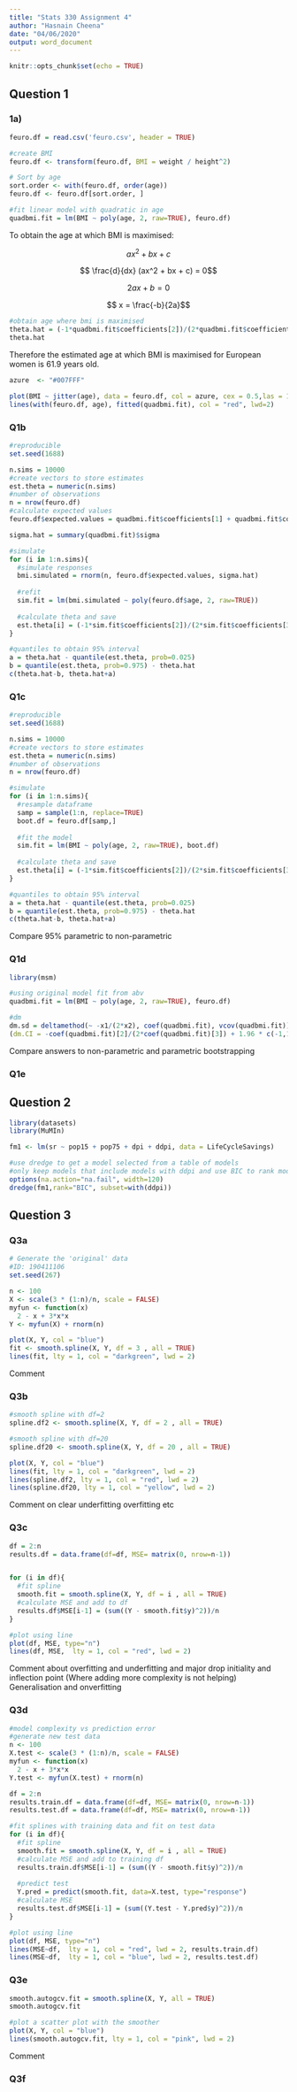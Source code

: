 ```yaml
---
title: "Stats 330 Assignment 4"
author: "Hasnain Cheena"
date: "04/06/2020"
output: word_document
---
```


```r
knitr::opts_chunk$set(echo = TRUE)
```

## Question 1

### 1a)
```r
feuro.df = read.csv('feuro.csv', header = TRUE)

#create BMI
feuro.df <- transform(feuro.df, BMI = weight / height^2)

# Sort by age
sort.order <- with(feuro.df, order(age))
feuro.df <- feuro.df[sort.order, ]

#fit linear model with quadratic in age
quadbmi.fit = lm(BMI ~ poly(age, 2, raw=TRUE), feuro.df)
```
To obtain the age at which BMI is maximised: 

$$ ax^2 + bx + c$$ 

$$ \frac{d}{dx} (ax^2 + bx + c) = 0$$

$$ 2ax + b = 0$$

$$ x = \frac{-b}{2a}$$

```r
#obtain age where bmi is maximised
theta.hat = (-1*quadbmi.fit$coefficients[2])/(2*quadbmi.fit$coefficients[3])
theta.hat
``` 

Therefore the estimated age at which BMI is maximised for European women is 61.9 years old.


```r
azure  <- "#007FFF"

plot(BMI ~ jitter(age), data = feuro.df, col = azure, cex = 0.5,las = 1, main = "European-type Females",  ylab = "BMI (kg/m^2)")
lines(with(feuro.df, age), fitted(quadbmi.fit), col = "red", lwd=2)
``` 

### Q1b
```r
#reproducible
set.seed(1688)

n.sims = 10000
#create vectors to store estimates
est.theta = numeric(n.sims)
#number of observations
n = nrow(feuro.df)
#calculate expected values
feuro.df$expected.values = quadbmi.fit$coefficients[1] + quadbmi.fit$coefficients[2]*feuro.df$age + quadbmi.fit$coefficients[3]*(feuro.df$age)^2

sigma.hat = summary(quadbmi.fit)$sigma

#simulate
for (i in 1:n.sims){
  #simulate responses
  bmi.simulated = rnorm(n, feuro.df$expected.values, sigma.hat)
  
  #refit
  sim.fit = lm(bmi.simulated ~ poly(feuro.df$age, 2, raw=TRUE))
  
  #calculate theta and save
  est.theta[i] = (-1*sim.fit$coefficients[2])/(2*sim.fit$coefficients[3])
}

#quantiles to obtain 95% interval
a = theta.hat - quantile(est.theta, prob=0.025)
b = quantile(est.theta, prob=0.975) - theta.hat
c(theta.hat-b, theta.hat+a)
```

### Q1c
```r
#reproducible
set.seed(1688)

n.sims = 10000
#create vectors to store estimates
est.theta = numeric(n.sims)
#number of observations
n = nrow(feuro.df)

#simulate
for (i in 1:n.sims){
  #resample dataframe
  samp = sample(1:n, replace=TRUE)
  boot.df = feuro.df[samp,]
  
  #fit the model
  sim.fit = lm(BMI ~ poly(age, 2, raw=TRUE), boot.df)
  
  #calculate theta and save
  est.theta[i] = (-1*sim.fit$coefficients[2])/(2*sim.fit$coefficients[3])
}

#quantiles to obtain 95% interval
a = theta.hat - quantile(est.theta, prob=0.025)
b = quantile(est.theta, prob=0.975) - theta.hat
c(theta.hat-b, theta.hat+a)
```

Compare 95% parametric to non-parametric 

### Q1d
```r
library(msm)

#using original model fit from abv
quadbmi.fit = lm(BMI ~ poly(age, 2, raw=TRUE), feuro.df)

#dm 
dm.sd = deltamethod(~ -x1/(2*x2), coef(quadbmi.fit), vcov(quadbmi.fit))
(dm.CI = -coef(quadbmi.fit)[2]/(2*coef(quadbmi.fit)[3]) + 1.96 * c(-1,1) * dm.sd)
```

Compare answers to non-parametric and parametric bootstrapping

### Q1e



## Question 2
```r
library(datasets)
library(MuMIn)

fm1 <- lm(sr ~ pop15 + pop75 + dpi + ddpi, data = LifeCycleSavings)

#use dredge to get a model selected from a table of models
#only keep models that include models with ddpi and use BIC to rank models
options(na.action="na.fail", width=120)
dredge(fm1,rank="BIC", subset=with(ddpi))
```

## Question 3

### Q3a
```r
# Generate the 'original' data
#ID: 190411106
set.seed(267)

n <- 100
X <- scale(3 * (1:n)/n, scale = FALSE)
myfun <- function(x)
  2 - x + 3*x*x
Y <- myfun(X) + rnorm(n)

plot(X, Y, col = "blue")
fit <- smooth.spline(X, Y, df = 3 , all = TRUE)
lines(fit, lty = 1, col = "darkgreen", lwd = 2)
```
Comment


### Q3b
```r
#smooth spline with df=2
spline.df2 <- smooth.spline(X, Y, df = 2 , all = TRUE)

#smooth spline with df=20
spline.df20 <- smooth.spline(X, Y, df = 20 , all = TRUE)

plot(X, Y, col = "blue")
lines(fit, lty = 1, col = "darkgreen", lwd = 2)
lines(spline.df2, lty = 1, col = "red", lwd = 2)
lines(spline.df20, lty = 1, col = "yellow", lwd = 2)

```

Comment on clear underfitting overfitting etc

### Q3c
```r

df = 2:n
results.df = data.frame(df=df, MSE= matrix(0, nrow=n-1))


for (i in df){
  #fit spline
  smooth.fit = smooth.spline(X, Y, df = i , all = TRUE)
  #calculate MSE and add to df
  results.df$MSE[i-1] = (sum((Y - smooth.fit$y)^2))/n
}

#plot using line
plot(df, MSE, type="n") 
lines(df, MSE,  lty = 1, col = "red", lwd = 2)
```
Comment about overfitting and underfitting and major drop initiality and inflection point (Where adding more complexity is not helping)
Generalisation and onverfitting

### Q3d
```r
#model complexity vs prediction error
#generate new test data
n <- 100
X.test <- scale(3 * (1:n)/n, scale = FALSE)
myfun <- function(x)
  2 - x + 3*x*x
Y.test <- myfun(X.test) + rnorm(n)

df = 2:n
results.train.df = data.frame(df=df, MSE= matrix(0, nrow=n-1))
results.test.df = data.frame(df=df, MSE= matrix(0, nrow=n-1))

#fit splines with training data and fit on test data
for (i in df){
  #fit spline
  smooth.fit = smooth.spline(X, Y, df = i , all = TRUE)
  #calculate MSE and add to training df
  results.train.df$MSE[i-1] = (sum((Y - smooth.fit$y)^2))/n
  
  #predict test 
  Y.pred = predict(smooth.fit, data=X.test, type="response")
  #calculate MSE
  results.test.df$MSE[i-1] = (sum((Y.test - Y.pred$y)^2))/n
}

#plot using line
plot(df, MSE, type="n") 
lines(MSE~df,  lty = 1, col = "red", lwd = 2, results.train.df)
lines(MSE~df,  lty = 1, col = "blue", lwd = 2, results.test.df)
```


### Q3e
```r
smooth.autogcv.fit = smooth.spline(X, Y, all = TRUE)
smooth.autogcv.fit

#plot a scatter plot with the smoother
plot(X, Y, col = "blue")
lines(smooth.autogcv.fit, lty = 1, col = "pink", lwd = 2)
```
Comment


### Q3f

